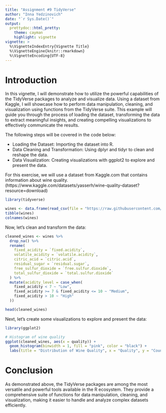 ```yaml
---
title: "Assignment #9 TidyVerse"
author: "Inna Yedzinovich"
date: "`r Sys.Date()`"
output:
  prettydoc::html_pretty:
    theme: cayman
    highlight: vignette
vignette: >
  %\VignetteIndexEntry{Vignette Title}
  %\VignetteEngine{knitr::rmarkdown}
  %\VignetteEncoding{UTF-8}
---
```


Introduction
======================================================================================================

In this vignette, I will demonstrate how to utilize the powerful capabilities of the TidyVerse packages to analyze and visualize data. Using a dataset from Kaggle, I will showcase how to perform data manipulation, cleaning, and visualization using functions from the TidyVerse suite. This example will guide you through the process of loading the dataset, transforming the data to extract meaningful insights, and creating compelling visualizations to effectively communicate the results.

The following steps will be covered in the code below:

 - Loading the Dataset: Importing the dataset into R.
 - Data Cleaning and Transformation: Using dplyr and tidyr to clean and reshape the data.
 - Data Visualization: Creating visualizations with ggplot2 to explore and present the data.

For this exercise, we will use a dataset from Kaggle.com that contains information about wine quality. (https://www.kaggle.com/datasets/yasserh/wine-quality-dataset?resource=download)

```r
library(tidyverse)

wines <- data.frame(read_csv(file = "https://raw.githubusercontent.com/Yedzinovich/Data-607/refs/heads/main/WineQT.csv"))
tibble(wines)
colnames(wines)

```

Now, let’s clean and transform the data:

```r
cleaned_wines <- wines %>%
  drop_na() %>%
  rename(
    fixed_acidity = `fixed.acidity`,
    volatile_acidity = `volatile.acidity`,
    citric_acid = `citric.acid`,
    residual_sugar = `residual.sugar`,
    free_sulfur_dioxide = `free.sulfur.dioxide`,
    total_sulfur_dioxide = `total.sulfur.dioxide`
  ) %>%
  mutate(acidity_level = case_when(
    fixed_acidity < 7 ~ "Low",
    fixed_acidity >= 7 & fixed_acidity <= 10 ~ "Medium",
    fixed_acidity > 10 ~ "High"
  ))

head(cleaned_wines)

```

Next, let’s create some visualizations to explore and present the data:

```r
library(ggplot2)

# Histogram of wine quality
ggplot(cleaned_wines, aes(x = quality)) +
  geom_histogram(binwidth = 1, fill = "pink", color = "black") +
  labs(title = "Distribution of Wine Quality", x = "Quality", y = "Count")
```

Conclusion
======================================================================================================

As demonstrated above, the TidyVerse packages are among the most versatile and powerful tools available in the R ecosystem. They provide a comprehensive suite of functions for data manipulation, cleaning, and visualization, making it easier to handle and analyze complex datasets efficiently.